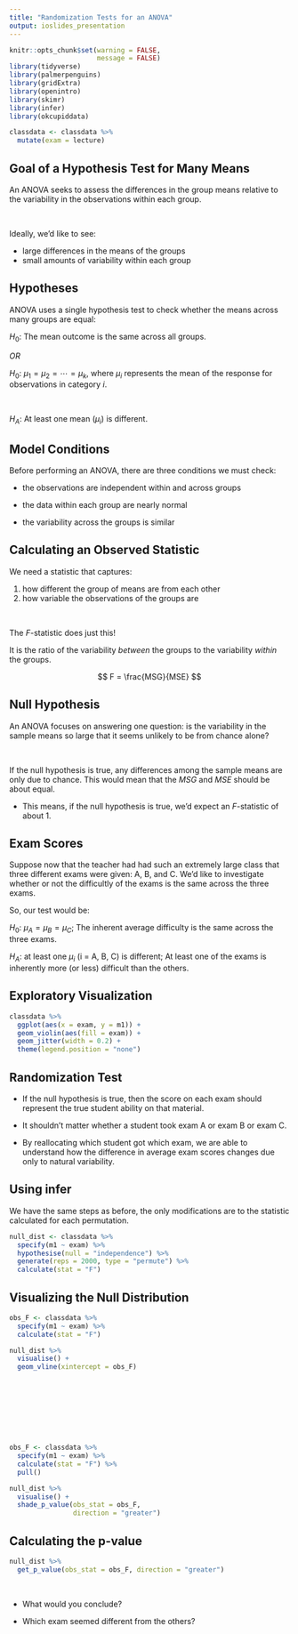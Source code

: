 ```yaml
---
title: "Randomization Tests for an ANOVA"
output: ioslides_presentation
---
```


<style type="text/css">
slides > slide:not(.nobackground):after {
  content: '';
}
</style>

```r
knitr::opts_chunk$set(warning = FALSE, 
                      message = FALSE)
library(tidyverse) 
library(palmerpenguins)
library(gridExtra)
library(openintro)
library(skimr)
library(infer)
library(okcupiddata)

classdata <- classdata %>% 
  mutate(exam = lecture)
```

## Goal of a Hypothesis Test for Many Means

An ANOVA seeks to assess the differences in the group means relative to the 
variability in the observations within each group. 

</br> 

Ideally, we'd like to see:  

- large differences in the means of the groups 
- small amounts of variability within each group


## Hypotheses 

ANOVA uses a single hypothesis test to check whether the means across many
groups are equal:

$H_0$: The mean outcome is the same across all groups.  

_OR_ 

$H_0$: $\mu_1 = \mu_2 = \cdots = \mu_k,$  where $\mu_i$ represents the
mean of the response for observations in category $i$.

</br>

$H_A$: At least one mean ($\mu_i$) is different.  

## Model Conditions 

Before performing an ANOVA, there are three conditions we must check: 

- the observations are independent within and across groups  

- the data within each group are nearly normal 

- the variability across the groups is similar

## Calculating an Observed Statistic

We need a statistic that captures:  

1. how different the group of means are from each other 
2. how variable the observations of the groups are  

</br> 

The $F$-statistic does just this!   

It is the ratio of the variability *between* the groups to the variability
*within* the groups. 

$$ F = \frac{MSG}{MSE} $$


## Null Hypothesis

An ANOVA focuses on answering one question: is the variability in the sample
means so large that it seems unlikely to be from chance alone?

</br> 

If the null hypothesis is true, any differences among the sample means are only
due to chance. This would mean that the $MSG$ and $MSE$ should be about equal.
  
  - This means, if the null hypothesis is true, we'd expect an $F$-statistic of 
  about 1. 
  

## Exam Scores

Suppose now that the teacher had had such an extremely large class that three
different exams were given: A, B, and C. We’d like to investigate whether or not
the difficultly of the exams is the same across the three exams. 

So, our test would be: 

$H_0$: $\mu_A = \mu_B = \mu_C$; The inherent average difficulty is the same
across the three exams.  

$H_A$: at least one $\mu_i$ (i = A, B, C) is different; At least one of the
exams is inherently more (or less) difficult than the others.


## Exploratory Visualization

```r
classdata %>% 
  ggplot(aes(x = exam, y = m1)) + 
  geom_violin(aes(fill = exam)) + 
  geom_jitter(width = 0.2) + 
  theme(legend.position = "none")
```

## Randomization Test

- If the null hypothesis is true, then the score on each exam should represent
the true student ability on that material. 

- It shouldn't matter whether a student took exam A or exam B or exam C. 

- By reallocating which student got which exam, we are able to understand how
the difference in average exam scores changes due only to natural variability. 

## Using infer 

We have the same steps as before, the only modifications are to the statistic
calculated for each permutation. 

```r
null_dist <- classdata %>% 
  specify(m1 ~ exam) %>% 
  hypothesise(null = "independence") %>% 
  generate(reps = 2000, type = "permute") %>% 
  calculate(stat = "F")
```

## Visualizing the Null Distribution 

<div class="columns-2">

```r
obs_F <- classdata %>% 
  specify(m1 ~ exam) %>% 
  calculate(stat = "F")

null_dist %>% 
  visualise() + 
  geom_vline(xintercept = obs_F)
```

</br> 
</br> 
</br> 
</br> 
</br> 
</br> 

```r
obs_F <- classdata %>% 
  specify(m1 ~ exam) %>% 
  calculate(stat = "F") %>% 
  pull()

null_dist %>% 
  visualise() + 
  shade_p_value(obs_stat = obs_F, 
                direction = "greater")
```

## Calculating the p-value

```r
null_dist %>% 
  get_p_value(obs_stat = obs_F, direction = "greater")
```

</br> 

- What would you conclude? 

- Which exam seemed different from the others? 


